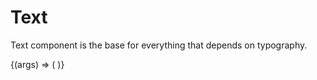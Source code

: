 
<Meta
  title="Patterns/Text"
  component={Text}
  argTypes={{}}
/>

# Text

Text component is the base for everything that depends on typography.

<ArgsTable of={Text} />

<Canvas>
  <Story
    name="Text Component"
    args={{
      ...Text.defaultProps,
    }}
  >
    {(args) => (
      <Text {...args} />
    )} 
  </Story>
</Canvas>
